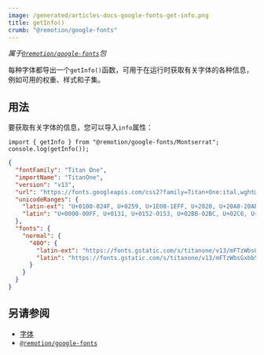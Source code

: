 ```yaml
---
image: /generated/articles-docs-google-fonts-get-info.png
title: getInfo()
crumb: "@remotion/google-fonts"
---
```



_属于[`@remotion/google-fonts`](/docs/google-fonts)包_

每种字体都导出一个`getInfo()`函数，可用于在运行时获取有关字体的各种信息，例如可用的权重、样式和子集。

## 用法

要获取有关字体的信息，您可以导入`info`属性：

```tsx twoslash title="获取字体信息"
import { getInfo } from "@remotion/google-fonts/Montserrat";
console.log(getInfo());
```

```json title="info对象的示例值"
{
  "fontFamily": "Titan One",
  "importName": "TitanOne",
  "version": "v13",
  "url": "https://fonts.googleapis.com/css2?family=Titan+One:ital,wght@0,400",
  "unicodeRanges": {
    "latin-ext": "U+0100-024F, U+0259, U+1E00-1EFF, U+2020, U+20A0-20AB, U+20AD-20CF, U+2113, U+2C60-2C7F, U+A720-A7FF",
    "latin": "U+0000-00FF, U+0131, U+0152-0153, U+02BB-02BC, U+02C6, U+02DA, U+02DC, U+2000-206F, U+2074, U+20AC, U+2122, U+2191, U+2193, U+2212, U+2215, U+FEFF, U+FFFD"
  },
  "fonts": {
    "normal": {
      "400": {
        "latin-ext": "https://fonts.gstatic.com/s/titanone/v13/mFTzWbsGxbbS_J5cQcjCmjgm6Es.woff2",
        "latin": "https://fonts.gstatic.com/s/titanone/v13/mFTzWbsGxbbS_J5cQcjClDgm.woff2"
      }
    }
  }
}
```

## 另请参阅

- [字体](/docs/fonts)
- [`@remotion/google-fonts`](/docs/google-fonts)
